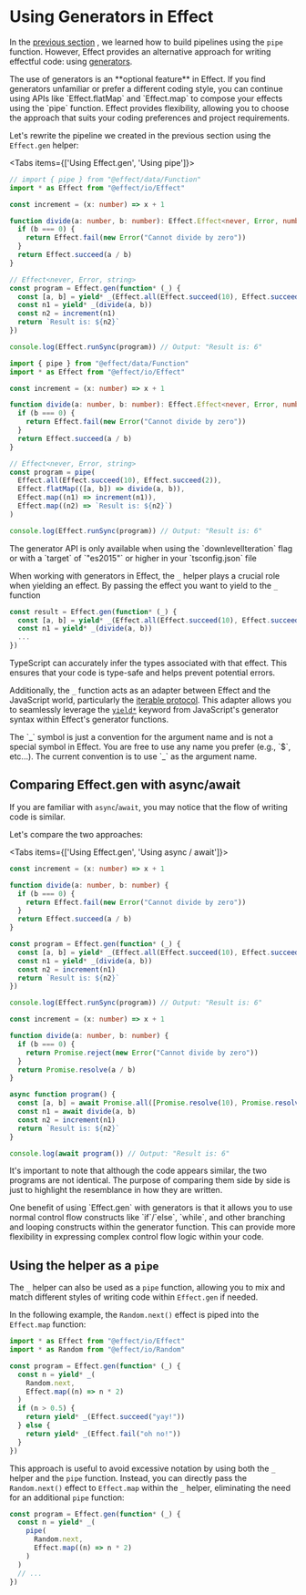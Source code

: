 
# Using Generators in Effect

In the [previous section](pipeline) , we learned how to build pipelines using the `pipe` function. However, Effect provides an alternative approach for writing effectful code: using [generators](https://developer.mozilla.org/en-US/docs/Web/JavaScript/Reference/Global_Objects/Generator).

<Idea>
  The use of generators is an **optional feature** in Effect. If you find
  generators unfamiliar or prefer a different coding style, you can continue
  using APIs like `Effect.flatMap` and `Effect.map` to compose your effects
  using the `pipe` function. Effect provides flexibility, allowing you to choose
  the approach that suits your coding preferences and project requirements.
</Idea>

Let's rewrite the pipeline we created in the previous section using the `Effect.gen` helper:

<Tabs items={['Using Effect.gen', 'Using pipe']}>
  <Tab>

```ts
// import { pipe } from "@effect/data/Function"
import * as Effect from "@effect/io/Effect"

const increment = (x: number) => x + 1

function divide(a: number, b: number): Effect.Effect<never, Error, number> {
  if (b === 0) {
    return Effect.fail(new Error("Cannot divide by zero"))
  }
  return Effect.succeed(a / b)
}

// Effect<never, Error, string>
const program = Effect.gen(function* (_) {
  const [a, b] = yield* _(Effect.all(Effect.succeed(10), Effect.succeed(2)))
  const n1 = yield* _(divide(a, b))
  const n2 = increment(n1)
  return `Result is: ${n2}`
})

console.log(Effect.runSync(program)) // Output: "Result is: 6"
```

  </Tab>
  <Tab>

```ts
import { pipe } from "@effect/data/Function"
import * as Effect from "@effect/io/Effect"

const increment = (x: number) => x + 1

function divide(a: number, b: number): Effect.Effect<never, Error, number> {
  if (b === 0) {
    return Effect.fail(new Error("Cannot divide by zero"))
  }
  return Effect.succeed(a / b)
}

// Effect<never, Error, string>
const program = pipe(
  Effect.all(Effect.succeed(10), Effect.succeed(2)),
  Effect.flatMap(([a, b]) => divide(a, b)),
  Effect.map((n1) => increment(n1)),
  Effect.map((n2) => `Result is: ${n2}`)
)

console.log(Effect.runSync(program)) // Output: "Result is: 6"
```

  </Tab>
</Tabs>

<Warning>
  The generator API is only available when using the `downlevelIteration` flag
  or with a `target` of `"es2015"` or higher in your `tsconfig.json` file
</Warning>

When working with generators in Effect, the `_` helper plays a crucial role when yielding an effect. By passing the effect you want to yield to the `_` function

```ts /Effect.all(Effect.succeed(10), Effect.succeed(2))/ /divide(a, b)/
const result = Effect.gen(function* (_) {
  const [a, b] = yield* _(Effect.all(Effect.succeed(10), Effect.succeed(2)))
  const n1 = yield* _(divide(a, b))
  ...
})
```

TypeScript can accurately infer the types associated with that effect. This ensures that your code is type-safe and helps prevent potential errors.

Additionally, the `_` function acts as an adapter between Effect and the JavaScript world, particularly the [iterable protocol](https://developer.mozilla.org/en-US/docs/Web/JavaScript/Reference/Iteration_protocols). This adapter allows you to seamlessly leverage the [`yield*`](https://developer.mozilla.org/en-US/docs/Web/JavaScript/Reference/Operators/yield*) keyword from JavaScript's generator syntax within Effect's generator functions.

<Info>
  The `_` symbol is just a convention for the argument name and is not a special
  symbol in Effect. You are free to use any name you prefer (e.g., `$`, etc...).
  The current convention is to use `_` as the argument name.
</Info>

## Comparing Effect.gen with async/await

If you are familiar with `async`/`await`, you may notice that the flow of writing code is similar.

Let's compare the two approaches:

<Tabs items={['Using Effect.gen', 'Using async / await']}>
  <Tab>

```ts
const increment = (x: number) => x + 1

function divide(a: number, b: number) {
  if (b === 0) {
    return Effect.fail(new Error("Cannot divide by zero"))
  }
  return Effect.succeed(a / b)
}

const program = Effect.gen(function* (_) {
  const [a, b] = yield* _(Effect.all(Effect.succeed(10), Effect.succeed(2)))
  const n1 = yield* _(divide(a, b))
  const n2 = increment(n1)
  return `Result is: ${n2}`
})

console.log(Effect.runSync(program)) // Output: "Result is: 6"
```

  </Tab>
  <Tab>

```ts
const increment = (x: number) => x + 1

function divide(a: number, b: number) {
  if (b === 0) {
    return Promise.reject(new Error("Cannot divide by zero"))
  }
  return Promise.resolve(a / b)
}

async function program() {
  const [a, b] = await Promise.all([Promise.resolve(10), Promise.resolve(2)])
  const n1 = await divide(a, b)
  const n2 = increment(n1)
  return `Result is: ${n2}`
}

console.log(await program()) // Output: "Result is: 6"
```

  </Tab>
</Tabs>

It's important to note that although the code appears similar, the two programs are not identical. The purpose of comparing them side by side is just to highlight the resemblance in how they are written.

<Idea>
  One benefit of using `Effect.gen` with generators is that it allows you to use
  normal control flow constructs like `if`/`else`, `while`, and other branching
  and looping constructs within the generator function. This can provide more
  flexibility in expressing complex control flow logic within your code.
</Idea>

## Using the helper as a `pipe`

The `_` helper can also be used as a `pipe` function, allowing you to mix and match different styles of writing code within `Effect.gen` if needed.

In the following example, the `Random.next()` effect is piped into the `Effect.map` function:

```ts {6-7}
import * as Effect from "@effect/io/Effect"
import * as Random from "@effect/io/Random"

const program = Effect.gen(function* (_) {
  const n = yield* _(
    Random.next,
    Effect.map((n) => n * 2)
  )
  if (n > 0.5) {
    return yield* _(Effect.succeed("yay!"))
  } else {
    return yield* _(Effect.fail("oh no!"))
  }
})
```

This approach is useful to avoid excessive notation by using both the `_` helper and the `pipe` function. Instead, you can directly pass the `Random.next()` effect to `Effect.map` within the `_` helper, eliminating the need for an additional `pipe` function:

```ts /pipe/
const program = Effect.gen(function* (_) {
  const n = yield* _(
    pipe(
      Random.next,
      Effect.map((n) => n * 2)
    )
  )
  // ...
})
```
